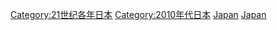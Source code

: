 {{Commons category|2011 in Japan}}
{{Year by category
|m=2
|c=0
|d=1
|y=1
|cat=日本
|sortkey=Japan
|parent=21世纪各年日本
|subcat=2011年亞洲
}}
[[Category:21世纪各年日本|Category:21世纪各年日本]]
[[Category:2010年代日本|Category:2010年代日本]]
[[Category:2011年亞洲|Japan]]
[[Category:2011年各國|Japan]]